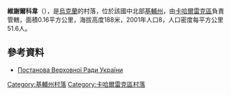 {{coord|49|56|40|N|30|50|21|E|scale:30000|display=title}}

'''維謝爾科韋'''（{{lang-uk|Виселкове}}），是[[烏克蘭|烏克蘭]]的村落，位於該國中北部[[基輔州|基輔州]]，由[[卡哈爾雷克區|卡哈爾雷克區]]負責管轄，面積0.16平方公里，海拔高度188米，2001年人口8，人口密度每平方公里51.6人。

==參考資料==
*[http://zakon5.rada.gov.ua/laws/show/984-19 Постанова Верховної Ради України] {{Wayback|url=http://zakon5.rada.gov.ua/laws/show/984-19 |date=20160306062002 }}

{{DEFAULTSORT:Петрівське}}
[[Category:基輔州村落|Category:基輔州村落]]
[[Category:卡哈爾雷克區村落|Category:卡哈爾雷克區村落]]


{{Kiev-geo-stub}}